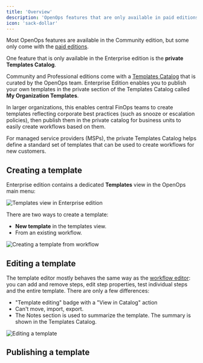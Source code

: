 ```yaml
---
title: 'Overview'
description: 'OpenOps features that are only available in paid editions'
icon: 'sack-dollar'
---
```


Most OpenOps features are available in the Community edition, but some only come with the [paid editions](https://www.openops.com/pricing/).

One feature that is only available in the Enterprise edition is the **private Templates Catalog**.

Community and Professional editions come with a [Templates Catalog](/workflow-management/workflow-templates/) that is curated by the OpenOps team. Enterprise Edition enables you to publish your own templates in the private section of the Templates Catalog called **My Organization Templates**.

In larger organizations, this enables central FinOps teams to create templates reflecting corporate best practices (such as snooze or escalation policies), then publish them in the private catalog for business units to easily create workflows based on them.

For managed service providers (MSPs), the private Templates Catalog helps define a standard set of templates that can be used to create workflows for new customers.

## Creating a template

Enterprise edition contains a dedicated **Templates** view in the OpenOps main menu:

![Templates view in Enterprise edition](/images/paid/templates-view.png)

There are two ways to create a template:
* **New template** in the templates view.
* From an existing workflow.

![Creating a template from workflow](/images/paid/create-template-from-workflow.png)

## Editing a template

The template editor mostly behaves the same way as the [workflow editor](/workflow-management/building-workflows/): you can add and remove steps, edit step properties, test individual steps and the entire template. There are only a few differences:
* "Template editing" badge with a "View in Catalog" action
* Can't move, import, export.
* The Notes section is used to summarize the template. The summary is shown in the Templates Catalog.

![Editing a template](/images/paid/template-editor.png)

## Publishing a template
